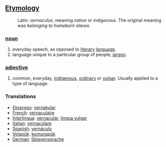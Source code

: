 ==[[Etymology]]==
:Latin: ''vernaculus'', meaning ''native'' or ''indigenous''. The original meaning was ''belonging to homeborn slaves''.
===[[noun]]===
#everyday speech, as opposed to [[literary]] [[language]].
#language unique to a particular group of people; [[jargon]].
===[[adjective]]===
#common, everyday, [[indigenous]], [[ordinary]] or  [[vulgar]]. Usually applied to a type of language.

=== Translations === 
*[[Ekspreso]]: [[vernakular]]
*[[French]]: [[vernaculaire]] 
*[[Interlingua]]: [[vernacular]], [[lingua vulgar]] 
*[[Italian]]: [[vernacolare]] 
*[[Spanish]]: [[vernáculo]] 
*[[Volapük]]: [[komunapük]]
*[[German]]: [[Sklavensprache]]